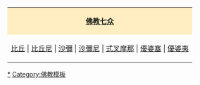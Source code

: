 {| style="margin:0 auto;" align=center width=80% class="toccolours"
|align=center style="background:#ffeec2"| '''[[七部眾|佛教七众]]'''
|-
|align="center"| [[比丘]] | [[比丘尼]] | [[沙彌]] | [[沙彌尼]] | [[式叉摩那]] | [[優婆塞]] | [[優婆夷]]
|}
<noinclude>
[[Category:佛教七众|*]]
[[Category:佛教模板]]